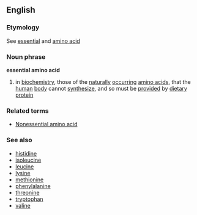 ==English==
===Etymology===
See [[essential]] and [[amino acid]]
===Noun phrase===
'''essential amino acid'''
# in [[biochemistry]], those of the [[naturally]] [[occur]]ring [[amino acids]], that the [[human]] [[body]] cannot [[synthesize]], and so must be [[provided]] by [[diet]]ary [[protein]]
===Related terms===
*[[Nonessential amino acid]]
===See also===
*[[histidine]]
*[[isoleucine]]
*[[leucine]]
*[[lysine]]
*[[methionine]]
*[[phenylalanine]]
*[[threonine]]
*[[tryptophan]]
*[[valine]]
